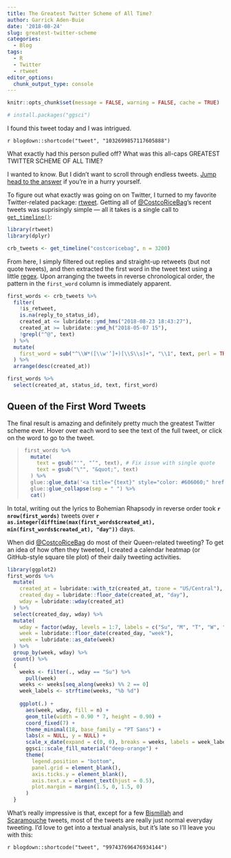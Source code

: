 ```yaml
---
title: The Greatest Twitter Scheme of All Time?
author: Garrick Aden-Buie
date: '2018-08-24'
slug: greatest-twitter-scheme
categories:
  - Blog
tags:
  - R
  - Twitter
  - rtweet
editor_options: 
  chunk_output_type: console
---
```


[rtweet]: https://rtweet.info

```r
knitr::opts_chunk$set(message = FALSE, warning = FALSE, cache = TRUE)
```

```r
# install.packages("ggsci")
```

I found this tweet today and I was intrigued.

`r blogdown::shortcode("tweet", "1032699857117605888")`

What exactly had this person pulled off?
What was this all-caps GREATEST TWITTER SCHEME OF ALL TIME?

I wanted to know.
But I didn't want to scroll through endless tweets.
[Jump head to the answer](#final-result) if you're in a hurry yourself.

To figure out what exactly was going on on Twitter, I turned to my favorite Twitter-related package: [rtweet].
Getting all of [&commat;CostcoRiceBag](https://twitter.com/CostcoRiceBag)'s recent tweets was suprisingly simple — all it takes is a single call to [`get_timeline()`](https://rtweet.info/reference/get_timeline.html):

```r
library(rtweet)
library(dplyr)

crb_tweets <- get_timeline("costcoricebag", n = 3200)
```

From here, I simply filtered out replies and straight-up retweets (but not quote tweets), and then extracted the first word in the tweet text using a little [regex](/project/regexplain/).
Upon arranging the tweets in reverse chronological order, the pattern in the `first_word` column is immediately apparent.

```r
first_words <- crb_tweets %>% 
  filter(
    !is_retweet, 
    is.na(reply_to_status_id),
    created_at <= lubridate::ymd_hms("2018-08-23 18:43:27"),
    created_at >= lubridate::ymd_h("2018-05-07 15"),
    !grepl("^@", text)
  ) %>% 
  mutate(
    first_word = sub("^\\W*([\\w'’]+)[\\S\\s]+", "\\1", text, perl = TRUE)
  ) %>% 
  arrange(desc(created_at))

first_words %>% 
  select(created_at, status_id, text, first_word) 
```

## Queen of the First Word Tweets {#final-result}

The final result is amazing and definitely pretty much the greatest Twitter scheme ever.
Hover over each word to see the text of the full tweet, or click on the word to go to the tweet.

<blockquote>
```r
first_words %>% 
  mutate(
    text = gsub("'", "’", text), # Fix issue with single quote
    text = gsub("\"", "&quot;", text)
  ) %>% 
  glue::glue_data('<a title="{text}" style="color: #606060;" href="{status_url}">{first_word}</a>') %>% 
  glue::glue_collapse(sep = " ") %>% 
  cat()
```
</blockquote>

In total, writing out the lyrics to Bohemian Rhapsody in reverse order took
**`r nrow(first_words)`** tweets over
**`r as.integer(difftime(max(first_words$created_at), min(first_words$created_at), "day"))`** days.

When did [&commat;CostcoRiceBag](https://twitter.com/CostcoRiceBag) do most of their Queen-related tweeting?
To get an idea of how often they tweeted, I created a calendar heatmap (or GitHub-style square tile plot) of their daily tweeting activities.

```r
library(ggplot2)
first_words %>%
  mutate(
    created_at = lubridate::with_tz(created_at, tzone = "US/Central"), 
    created_day = lubridate::floor_date(created_at, "day"), 
    wday = lubridate::wday(created_at)
  ) %>%
  select(created_day, wday) %>%
  mutate(
    wday = factor(wday, levels = 1:7, labels = c("Su", "M", "T", "W", "Tr", "F", "Sa")),
    week = lubridate::floor_date(created_day, "week"),
    week = lubridate::as_date(week)
  ) %>% 
  group_by(week, wday) %>% 
  count() %>% 
  {
    weeks <- filter(., wday == "Su") %>% 
      pull(week)
    weeks <- weeks[seq_along(weeks) %% 2 == 0]
    week_labels <- strftime(weeks, "%b %d")
    
    ggplot(.) + 
      aes(week, wday, fill = n) +
      geom_tile(width = 0.90 * 7, height = 0.90) +
      coord_fixed(7) +
      theme_minimal(18, base_family = "PT Sans") +
      labs(x = NULL, y = NULL) +
      scale_x_date(expand = c(0, 0), breaks = weeks, labels = week_labels) +
      ggsci::scale_fill_material("deep-orange") +
      theme(
        legend.position = "bottom",
        panel.grid = element_blank(),
        axis.ticks.y = element_blank(),
        axis.text.x = element_text(hjust = 0.5),
        plot.margin = margin(1.5, 0, 1.5, 0)
      )
  }
```

What's really impressive is that, except for a few [Bismillah](https://twitter.com/CostcoRiceBag/status/1006312148497305601) and [Scaramouche](https://twitter.com/CostcoRiceBag/status/1017228225779511297) tweets, most of the tweets are really just normal everyday tweeting.
I'd love to get into a textual analysis, but it's late so I'll leave you with this:

`r blogdown::shortcode("tweet", "997437696476934144")`